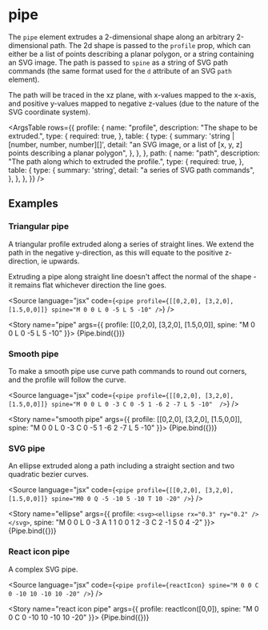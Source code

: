 
<Meta title="Reference/Sweeps/Pipe" />

# pipe

The `pipe` element extrudes a 2-dimensional shape along an arbitrary 2-dimensional path. The 2d shape is passed to the `profile` prop, which can either be a list of points describing a planar polygon, or a string containing an SVG image. The path is passed to `spine` as a string of SVG path commands (the same format used for the `d` attribute of an SVG `path` element).

The path will be traced in the xz plane, with x-values mapped to the x-axis, and positive y-values mapped to negative z-values (due to the nature of the SVG coordinate system).

<ArgsTable
  rows={{
    profile: {
      name: "profile",
      description: "The shape to be extruded.",
      type: {
        required: true,
      },
      table: {
        type: {
          summary: 'string | [number, number, number][]',
          detail: "an SVG image, or a list of [x, y, z] points describing a planar polygon",
        },
      },
    },
    path: {
      name: "path",
      description: "The path along which to extruded the profile.",
      type: {
        required: true,
      },
      table: {
        type: {
          summary: 'string',
          detail: "a series of SVG path commands",
        },
      },
    },
  }}
/>

## Examples


### Triangular pipe

A triangular profile extruded along a series of straight lines. We extend the path in the negative y-direction, as this will equate to the positive z-direction, ie upwards.

Extruding a pipe along straight line doesn't affect the normal of the shape - it remains flat whichever direction the line goes.

<Source language="jsx" code={`
  <pipe profile={[[0,2,0], [3,2,0], [1.5,0,0]]} spine="M 0 0 L 0 -5 L 5 -10" />
`} />

<Story name="pipe" args={{ profile: [[0,2,0], [3,2,0], [1.5,0,0]], spine: "M 0 0 L 0 -5 L 5 -10" }}>
  {Pipe.bind({})}
</Story>

### Smooth pipe

To make a smooth pipe use curve path commands to round out corners, and the profile will follow the curve.

<Source language="jsx" code={`
  <pipe profile={[[0,2,0], [3,2,0], [1.5,0,0]]} spine="M 0 0 L 0 -3 C 0 -5 1 -6 2 -7 L 5 -10"  />
`} />

<Story name="smooth pipe" args={{ profile: [[0,2,0], [3,2,0], [1.5,0,0]], spine: "M 0 0 L 0 -3 C 0 -5 1 -6 2 -7 L 5 -10" }}>
  {Pipe.bind({})}
</Story>

### SVG pipe

An ellipse extruded along a path including a straight section and two quadratic bezier curves.

<Source language="jsx" code={`
  <pipe profile={[[0,2,0], [3,2,0], [1.5,0,0]]} spine="M0 0 Q -5 -10 5 -10 T 10 -20" />
`} />

<Story name="ellipse" args={{ profile: `<svg><ellipse rx="0.3" ry="0.2" /></svg>`, spine: "M 0 0 L 0 -3 A 1 1 0 0 1 2 -3 C 2 -1 5 0 4 -2" }}>
  {Pipe.bind({})}
</Story>

### React icon pipe

A complex SVG pipe. 

<Source language="jsx" code={`
<pipe profile={reactIcon} spine="M 0 0 C 0 -10 10 -10 10 -20" />
`} />

<Story name="react icon pipe" args={{ profile: reactIcon([0,0]), spine: "M 0 0 C 0 -10 10 -10 10 -20" }}>
  {Pipe.bind({})}
</Story>
